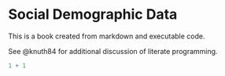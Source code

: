 # Social Demographic Data {.unnumbered}

This is a book created from markdown and executable code.

See @knuth84 for additional discussion of literate programming.

```r
1 + 1
```
